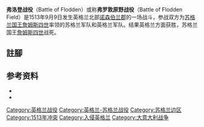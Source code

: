 {{noteTA
|1 = zh-hans:弗洛登;zh-hant:佛洛登;
|2 = zh-hans:弗罗敦;zh-hant:佛羅敦;
}}
{{Infobox military conflict
| conflict    = 弗洛登战役
| image       = [[File:Flodden_Memorial_-_geograph.org.uk_-_39370.jpg|300px]]
| caption     = 在战场遗址的纪念碑
| partof      = [[康布雷同盟战争|康布雷同盟战争]]
| date        = 1513年9月9日
| place       = 英格兰[[诺森伯兰郡|诺森伯兰郡]][[布兰克斯顿_(诺森伯兰郡)|布兰克斯顿]]附近
| result      = 英格兰胜利
| combatant1  = [[File:Royal_Arms_of_England_(1399-1603).svg|15px]] [[英格兰王国|英格兰王国]]
| combatant2  = [[File:Royal_Arms_of_the_Kingdom_of_Scotland.svg|15px]] [[苏格兰王国|苏格兰王国]]
| commander1  = [[File:Royal_Arms_of_England_(1399-1603).svg|15px]] [[阿拉贡的凯瑟琳|凯瑟琳王后]]；<br /> [[第二代諾福克公爵托馬斯·霍華德|第二代諾福克公爵托馬斯·霍華德]]；<br /> [[第三代诺福克公爵托马斯·霍华德|第三代诺福克公爵托马斯·霍华德]]；<br /> 托馬斯·戴克男爵<br />愛德華·史丹利爵士<br /> 埃德蒙·霍华德
| commander2  = [[File:Royal_Arms_of_the_Kingdom_of_Scotland.svg|15px]] [[詹姆斯四世_(苏格兰)|詹姆斯四世]]{{KIA}}；<br />亞歷山大·霍姆爵士<br />第一代蒙特羅斯伯爵威廉·格雷厄姆{{KIA}}；<br />亞當·赫本{{KIA}}；<br />馬修·斯圖爾特{{KIA}}；<br />阿奇博爾德坎貝爾{{KIA}}
| strength1         = 26,000人
| strength2         = 30,000–40,000人
| casualties1       = 1,500人死亡<ref name=Paterson147>Paterson, p. 147</ref>
| casualties2       = 5,000 – 14,000人死亡<ref name=Elliot117>Elliot, p. 117</ref><ref name=Elliot118>Elliot, p. 118</ref>
}}
{{Campaignbox 康布雷同盟戰爭}}

'''弗洛登战役'''（Battle of Flodden）或称'''弗罗敦原野战役'''（Battle of Flodden Field）是1513年9月9日发生英格兰北部[[诺森伯兰郡|诺森伯兰郡]]的一场战斗，参战双方为[[苏格兰国王|苏格兰国王]][[詹姆斯四世_(苏格兰)|詹姆斯四世]]率领的苏格兰军队和英格兰军队。结果英格兰方面获胜，苏格兰国王[[詹姆斯四世_(苏格兰)|詹姆斯四世]]战死。

==註腳==
{{reflist}}

==参考资料==
* {{cite book|last=Elliot|first=Fitzwilliam|script-title=en:The Battle of Flodden and the Raids of 1513|url=https://archive.org/details/battleoffloddenr00elliuoft|location=Edinburgh|publisher=Andrew Elliot|year=1911|isbn=|language=en}}
* {{cite book|last=Paterson|first=Raymond Campbell|script-title=en:My Wound is Deep: A History of the Later Anglo-Scottish Wars, 1380–1560|location=Edinburgh|publisher=John Donald Publishers Ltd|year=1997|isbn=0-85976-465-6|url-access=registration|url=https://archive.org/details/mywoundisdeephis0000pate|language=en}}

[[Category:英格兰战役|Category:英格兰战役]]
[[Category:英格兰-苏格兰战役|Category:英格兰-苏格兰战役]]
[[Category:苏格兰边区|Category:苏格兰边区]]
[[Category:1513年冲突|Category:1513年冲突]]
[[Category:入侵英格兰|Category:入侵英格兰]]
[[Category:大意大利战争|Category:大意大利战争]]